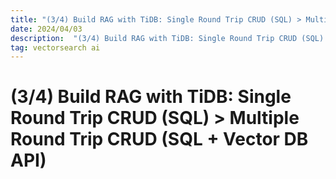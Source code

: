 ```yaml
---
title: "(3/4) Build RAG with TiDB: Single Round Trip CRUD (SQL) > Multiple Round Trip CRUD (SQL + Vector DB API)"
date: 2024/04/03
description:  "(3/4) Build RAG with TiDB: Single Round Trip CRUD (SQL) > Multiple Round Trip CRUD (SQL + Vector DB API)"
tag: vectorsearch ai
---
```


# (3/4) Build RAG with TiDB: Single Round Trip CRUD (SQL) > Multiple Round Trip CRUD (SQL + Vector DB API)
